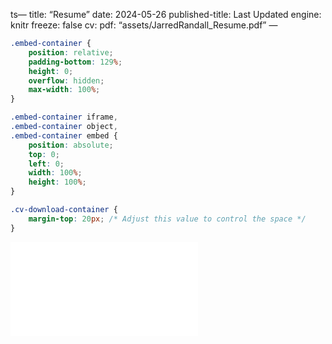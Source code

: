 ts---
title: "Resume" 
date: 2024-05-26
published-title: Last Updated
engine: knitr
freeze: false
cv:
  pdf: "assets/JarredRandall_Resume.pdf"
---

```css
.embed-container {
    position: relative;
    padding-bottom: 129%;
    height: 0;
    overflow: hidden;
    max-width: 100%;
}

.embed-container iframe,
.embed-container object,
.embed-container embed {
    position: absolute;
    top: 0;
    left: 0;
    width: 100%;
    height: 100%;
}

.cv-download-container {
    margin-top: 20px; /* Adjust this value to control the space */
}
```

```{=html}
<!-- No changes needed for the embed-container -->
<div class="embed-container">
  <iframe src="`r rmarkdown::metadata$cv$pdf`" style="border: 0.5px"></iframe>
</div>
```
